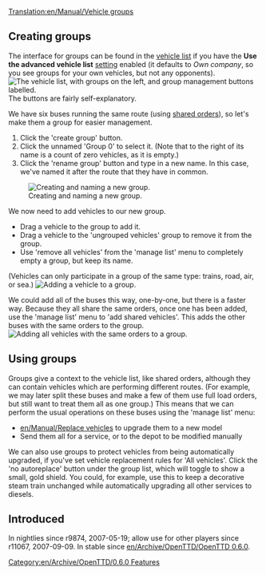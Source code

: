 [[Translation:en/Manual/Vehicle groups]]


{{zh/Manual/Tutorial/教程}}

== Creating groups ==
{{en/Note|A vehicle may only be in a single group at any one time}}
The interface for groups can be found in the [[en/Manual/Vehicle lists|vehicle list]] if you have the '''Use the advanced vehicle list''' [[en/Archive/Manual/Settings/Advanced Settings|setting]] enabled (it defaults to ''Own company'', so you see groups for your own vehicles, but not any opponents).
[[File:en/Manual/Groups-ungrouped.png|none|frame|The vehicle list, with groups on the left, and group management buttons labelled.]]
The buttons are fairly self-explanatory.

We have six buses running the same route (using [[en/Manual/Orders#shared-orders-2|shared orders]]), so let's make them a group for easier management.
# Click the 'create group' button.
# Click the unnamed 'Group 0' to select it. (Note that to the right of its name is a count of zero vehicles, as it is empty.)
# Click the 'rename group' button and type in a new name. In this case, we've named it after the route that they have in common.
[[File:en/Manual/Groups-newname.png|center|frame|Creating and naming a new group.]]

We now need to add vehicles to our new group.
* Drag a vehicle to the group to add it.
* Drag a vehicle to the 'ungrouped vehicles' group to remove it from the group.
* Use 'remove all vehicles' from the 'manage list' menu to completely empty a group, but keep its name.
(Vehicles can only participate in a group of the same type: trains, road, air, or sea.)
[[File:en/Manual/Groups-dragbus.png|center|frame|Adding a vehicle to a group.]]

We could add all of the buses this way, one-by-one, but there is a faster way.
Because they all share the same orders, once one has been added, use the 'manage list' menu to 'add shared vehicles'.
This adds the other buses with the same orders to the group.
[[File:en/Manual/Groups-addshared.png|center|frame|Adding all vehicles with the same orders to a group.]]

== Using groups ==
Groups give a context to the vehicle list, like shared orders, although they can contain vehicles which are performing different routes.
(For example, we may later split these buses and make a few of them use full load orders, but still want to treat them all as one group.)
This means that we can perform the usual operations on these buses using the 'manage list' menu:
* [[en/Manual/Replace vehicles]] to upgrade them to a new model
* Send them all for a service, or to the depot to be modified manually

We can also use groups to protect vehicles from being automatically upgraded, if you've set vehicle replacement rules for 'All vehicles'.
Click the 'no autoreplace' button under the group list, which will toggle to show a small, gold shield.
You could, for example, use this to keep a decorative steam train unchanged while automatically upgrading all other services to diesels.

== Introduced ==
In nightlies since r9874, 2007-05-19; allow use for other players since r11067, 2007-09-09. In stable since [[en/Archive/OpenTTD/OpenTTD 0.6.0]].

[[Category:en/Archive/OpenTTD/0.6.0 Features]]